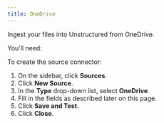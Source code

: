 ```yaml
---
title: OneDrive
---
```


Ingest your files into Unstructured from OneDrive.

You'll need:


<OneDrivePrerequisites />

To create the source connector:

1. On the sidebar, click **Sources**.
2. Click **New Source**.
3. In the **Type** drop-down list, select **OneDrive**.
4. Fill in the fields as described later on this page.
5. Click **Save and Test**.
6. Click **Close**.


<OneDriveFields />